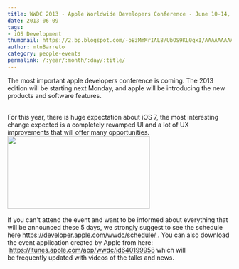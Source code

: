 ```yaml
---
title: WWDC 2013 - Apple Worldwide Developers Conference - June 10-14, San Francisco
date: 2013-06-09
tags:
- iOS Development
thumbnail: https://2.bp.blogspot.com/-oBzMmMrIAL8/UbOS9KL0qxI/AAAAAAAAAK4/v8CNWDFOL8k/s72-c/wwdc13-about-main.jpg
author: mtnBarreto
category: people-events
permalink: /:year/:month/:day/:title/
---
```


<p>
  The most important apple developers conference is coming. The 2013 edition will be starting next Monday, and apple will be introducing the new products and software features.
</p>
<br/>
<div>For this year, there is&nbsp;huge&nbsp;expectation about iOS 7, the most interesting change expected is a&nbsp;completely revamped UI and a lot of UX improvements that will offer many opportunities.</div>
<img border="0" height="163" src="https://2.bp.blogspot.com/-oBzMmMrIAL8/UbOS9KL0qxI/AAAAAAAAAK4/v8CNWDFOL8k/s1600/wwdc13-about-main.jpg" width="320" />
<div>
  <div>
    <br />If you can't attend the event and want to be informed about everything that will be announced these 5 days, we strongly suggest to see the schedule here <a href="https://developer.apple.com/wwdc/schedule/" target="_blank">https://developer.apple.com/wwdc/schedule/&nbsp;</a>.
    You can also download the event application created by Apple from here: &nbsp;<a href="https://itunes.apple.com/app/wwdc/id640199958">https://itunes.apple.com/app/wwdc/id640199958</a>&nbsp;which will be&nbsp;frequently&nbsp;updated with videos of
    the talks and news.
  </div>
</div>
